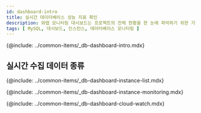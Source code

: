 ```yaml
---
id: dashboard-intro
title: 실시간 데이터베이스 성능 지표 확인
description: 와탭 모니터링 대시보드는 프로젝트의 전체 현황을 한 눈에 파악하기 위한 기능을 제공합니다.
tags: [ MySQL, 대시보드, 인스턴스, 데이터베이스 모니터링 ]
---
```


{@include: ../common-items/_db-dashboard-intro.mdx}  

## 실시간 수집 데이터 종류

{@include: ../common-items/_db-dashboard-instance-list.mdx}  

{@include: ../common-items/_db-dashboard-instance-monitoring.mdx}

<!-- {@include: ../common-items/_db-dashboard-multi-instance-monitoring.mdx}   -->

{@include: ../common-items/_db-dashboard-cloud-watch.mdx}